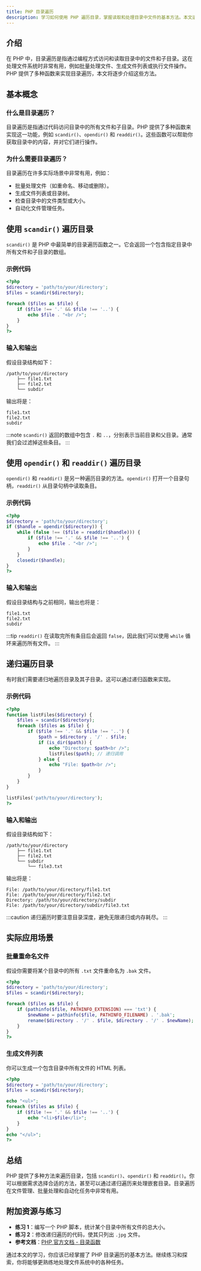 ```yaml
---
title: PHP 目录遍历
description: 学习如何使用 PHP 遍历目录，掌握读取和处理目录中文件的基本方法。本文适合初学者，包含代码示例和实际应用场景。
---
```


## 介绍

在 PHP 中，目录遍历是指通过编程方式访问和读取目录中的文件和子目录。这在处理文件系统时非常有用，例如批量处理文件、生成文件列表或执行文件操作。PHP 提供了多种函数来实现目录遍历，本文将逐步介绍这些方法。

## 基本概念

### 什么是目录遍历？

目录遍历是指通过代码访问目录中的所有文件和子目录。PHP 提供了多种函数来实现这一功能，例如 `scandir()`、`opendir()` 和 `readdir()`。这些函数可以帮助你获取目录中的内容，并对它们进行操作。

### 为什么需要目录遍历？

目录遍历在许多实际场景中非常有用，例如：

- 批量处理文件（如重命名、移动或删除）。
- 生成文件列表或目录树。
- 检查目录中的文件类型或大小。
- 自动化文件管理任务。

## 使用 `scandir()` 遍历目录

`scandir()` 是 PHP 中最简单的目录遍历函数之一。它会返回一个包含指定目录中所有文件和子目录的数组。

### 示例代码

```php
<?php
$directory = 'path/to/your/directory';
$files = scandir($directory);

foreach ($files as $file) {
    if ($file !== '.' && $file !== '..') {
        echo $file . "<br />";
    }
}
?>
```

### 输入和输出

假设目录结构如下：

```
/path/to/your/directory
    ├── file1.txt
    ├── file2.txt
    └── subdir
```

输出将是：

```
file1.txt
file2.txt
subdir
```

:::note
`scandir()` 返回的数组中包含 `.` 和 `..`，分别表示当前目录和父目录。通常我们会过滤掉这些条目。
:::

## 使用 `opendir()` 和 `readdir()` 遍历目录

`opendir()` 和 `readdir()` 是另一种遍历目录的方法。`opendir()` 打开一个目录句柄，`readdir()` 从目录句柄中读取条目。

### 示例代码

```php
<?php
$directory = 'path/to/your/directory';
if ($handle = opendir($directory)) {
    while (false !== ($file = readdir($handle))) {
        if ($file !== '.' && $file !== '..') {
            echo $file . "<br />";
        }
    }
    closedir($handle);
}
?>
```

### 输入和输出

假设目录结构与之前相同，输出也将是：

```
file1.txt
file2.txt
subdir
```

:::tip
`readdir()` 在读取完所有条目后会返回 `false`，因此我们可以使用 `while` 循环来遍历所有文件。
:::

## 递归遍历目录

有时我们需要递归地遍历目录及其子目录。这可以通过递归函数来实现。

### 示例代码

```php
<?php
function listFiles($directory) {
    $files = scandir($directory);
    foreach ($files as $file) {
        if ($file !== '.' && $file !== '..') {
            $path = $directory . '/' . $file;
            if (is_dir($path)) {
                echo "Directory: $path<br />";
                listFiles($path); // 递归调用
            } else {
                echo "File: $path<br />";
            }
        }
    }
}

listFiles('path/to/your/directory');
?>
```

### 输入和输出

假设目录结构如下：

```
/path/to/your/directory
    ├── file1.txt
    ├── file2.txt
    └── subdir
        └── file3.txt
```

输出将是：

```
File: /path/to/your/directory/file1.txt
File: /path/to/your/directory/file2.txt
Directory: /path/to/your/directory/subdir
File: /path/to/your/directory/subdir/file3.txt
```

:::caution
递归遍历时要注意目录深度，避免无限递归或内存耗尽。
:::

## 实际应用场景

### 批量重命名文件

假设你需要将某个目录中的所有 `.txt` 文件重命名为 `.bak` 文件。

```php
<?php
$directory = 'path/to/your/directory';
$files = scandir($directory);

foreach ($files as $file) {
    if (pathinfo($file, PATHINFO_EXTENSION) === 'txt') {
        $newName = pathinfo($file, PATHINFO_FILENAME) . '.bak';
        rename($directory . '/' . $file, $directory . '/' . $newName);
    }
}
?>
```

### 生成文件列表

你可以生成一个包含目录中所有文件的 HTML 列表。

```php
<?php
$directory = 'path/to/your/directory';
$files = scandir($directory);

echo "<ul>";
foreach ($files as $file) {
    if ($file !== '.' && $file !== '..') {
        echo "<li>$file</li>";
    }
}
echo "</ul>";
?>
```

## 总结

PHP 提供了多种方法来遍历目录，包括 `scandir()`、`opendir()` 和 `readdir()`。你可以根据需求选择合适的方法，甚至可以通过递归遍历来处理嵌套目录。目录遍历在文件管理、批量处理和自动化任务中非常有用。

## 附加资源与练习

- **练习 1**：编写一个 PHP 脚本，统计某个目录中所有文件的总大小。
- **练习 2**：修改递归遍历的代码，使其只列出 `.jpg` 文件。
- **参考文档**：[PHP 官方文档 - 目录函数](https://www.php.net/manual/en/ref.dir.php)

通过本文的学习，你应该已经掌握了 PHP 目录遍历的基本方法。继续练习和探索，你将能够更熟练地处理文件系统中的各种任务。